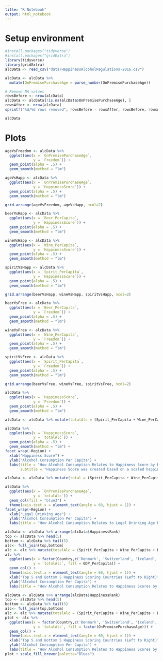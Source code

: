 ```yaml
---
title: "R Notebook"
output: html_notebook
---
```


# Setup environment
```r
#install.packages("tidyverse")
#install.packages("gridExtra")
library(tidyverse)
library(gridExtra)
alcData <- read_csv("data/HappinessAlcoholRegulations-2016.csv")
```

```r
alcData <- alcData %>%
  mutate(OnPremisePurchaseAge = parse_number(OnPremisePurchaseAge))

# Remove NA values
rowsBefore <- nrow(alcData)
alcData <- alcData[!is.na(alcData$OnPremisePurchaseAge), ]
rowsAfter <- nrow(alcData)
sprintf("%d/%d rows removed", rowsBefore - rowsAfter, rowsBefore, rowsAfter)

alcData
```

# Plots

```r
ageVsFreedom <- alcData %>%
  ggplot(aes(x = `OnPremisePurchaseAge`, 
             y = `Freedom`)) +
  geom_point(alpha = .5) +
  geom_smooth(method = "lm")

ageVsHapp <- alcData %>%
  ggplot(aes(x = `OnPremisePurchaseAge`, 
             y = `HappinessScore`)) +
  geom_point(alpha = .5) +
  geom_smooth(method = "lm")

grid.arrange(ageVsFreedom, ageVsHapp, ncol=2)
```

```r
beerVsHapp <- alcData %>%
  ggplot(aes(x = `Beer_PerCapita`, 
             y = `HappinessScore`)) +
  geom_point(alpha = .5) +
  geom_smooth(method = "lm")

wineVsHapp <- alcData %>%
  ggplot(aes(x = `Wine_PerCapita`, 
             y = `HappinessScore`)) +
  geom_point(alpha = .5) +
  geom_smooth(method = "lm")

spiritVsHapp <- alcData %>%
  ggplot(aes(x = `Spirit_PerCapita`, 
             y = `HappinessScore`)) +
  geom_point(alpha = .5) +
  geom_smooth(method = "lm")

grid.arrange(beerVsHapp, wineVsHapp, spiritVsHapp, ncol=2)
```

```r
beerVsFree <- alcData %>%
  ggplot(aes(x = `Beer_PerCapita`, 
             y = `Freedom`)) +
  geom_point(alpha = .5) +
  geom_smooth(method = "lm")

wineVsFree <- alcData %>%
  ggplot(aes(x = `Wine_PerCapita`, 
             y = `Freedom`)) +
  geom_point(alpha = .5) +
  geom_smooth(method = "lm")

spiritVsFree <- alcData %>%
  ggplot(aes(x = `Spirit_PerCapita`, 
             y = `Freedom`)) +
  geom_point(alpha = .5) +
  geom_smooth(method = "lm")

grid.arrange(beerVsFree, wineVsFree, spiritVsFree, ncol=2)
```

```r
alcData %>%
  ggplot(aes(x = `HappinessScore`, 
             y = `Freedom`)) +
  geom_point(alpha = .5) +
  geom_smooth(method = "lm")
```

```r
alcData <- alcData %>% mutate(totalAlc = (Spirit_PerCapita + Wine_PerCapita + Beer_PerCapita))

alcData %>%
  ggplot(aes(x = `HappinessScore`, 
             y = `totalAlc`)) +
  geom_point(alpha = .5) +
  geom_smooth(method = "lm") +
facet_wrap(~Region) +
  xlab("Happiness Score") +
  ylab("Alcohol Consumption Per Capita") +
  labs(title = "How Alcohol Consumption Relates to Happiness Score by Region", 
       subtitle = "Happiness Score was created based on a scaled happiness survey") 
```

```r
alcData <- alcData %>% mutate(total = (Spirit_PerCapita + Wine_PerCapita + Beer_PerCapita))

alcData %>%
  ggplot(aes(x = `OnPremisePurchaseAge`, 
             y = `totalAlc`)) +
  geom_col(fill = "blue3") +
  theme(axis.text.x = element_text(angle = 60, hjust = 1)) +
facet_wrap(~Region) +
  xlab("Legal Drinking Age") +
  ylab("Alcohol Consumption Per Capita") +
  labs(title = "How Alcohol Consumption Relates to Legal Drinking Age by Region")
```

```r
alcData <- alcData %>% arrange(alcData$HappinessRank)
top <- alcData %>% head(5)
bottom <- alcData %>% tail(5)
alc<- full_join(top,bottom)
alc <- alc %>% mutate(totalAlc = (Spirit_PerCapita + Wine_PerCapita + Beer_PerCapita))
alc %>%
  ggplot(aes(x = factor(Country,c('Denmark', 'Switzerland', 'Iceland', 'Norway', 'Finland', 'Chad', 'Madagascar', 'Tanzania', 'Liberia', 'Syria')), 
             y = `totalAlc`, fill = GDP_PerCapita)) +
  geom_col() +
  theme(axis.text.x = element_text(angle = 60, hjust = 1)) +
  xlab("Top 5 and Bottom 5 Happiness Scoring Countries (Left to Right)") +
  ylab("Alcohol Consumption Per Capita") +
  labs(title = "How Alcohol Consumption Relates to Happiness Scores by Country", fill='GDP Per Capita')
```

```r
alcData <- alcData %>% arrange(alcData$HappinessRank)
top <- alcData %>% head(5)
bottom <- alcData %>% tail(5)
alc<- full_join(top,bottom)
alc <- alc %>% mutate(totalAlc = (Spirit_PerCapita + Wine_PerCapita + Beer_PerCapita))
plot <- alc %>%
  ggplot(aes(x = factor(Country,c('Denmark', 'Switzerland', 'Iceland', 'Norway', 'Finland', 'Chad', 'Madagascar', 'Tanzania', 'Liberia', 'Syria')), 
             y = `totalAlc`, fill = factor(OnPremisePurchaseAge))) +
  geom_col() +
  theme(axis.text.x = element_text(angle = 60, hjust = 1)) +
  xlab("Top 5 and Bottom 5 Happiness Scoring Countries (Left to Right)") +
  ylab("Alcohol Consumption Per Capita") +
  labs(title = "How Alcohol Consumption Relates to Happiness Scores by Country", fill='Legal Drinking Age')
plot + scale_fill_brewer(palette="Blues")
```

